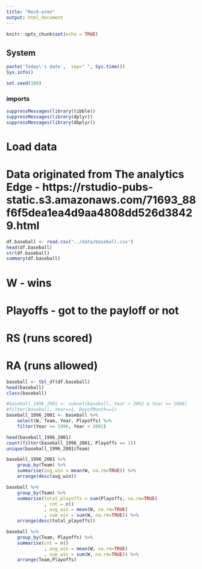 ```yaml
---
title: "Rec6-oren"
output: html_document
---
```


```r
knitr::opts_chunk$set(echo = TRUE)
```

## System
```r
paste('Today\'s date',  sep=" ", Sys.time())
Sys.info()
```

```r
set.seed(100)
```

### imports
```r
suppressMessages(library(tibble))
suppressMessages(library(dplyr))
suppressMessages(library(dbplyr))
```

# Load data
# Data originated from The analytics Edge - https://rstudio-pubs-static.s3.amazonaws.com/71693_88f6f5dea1ea4d9aa4808dd526d38429.html 
```r
df.baseball <- read.csv('../data/baseball.csv')
head(df.baseball)
str(df.baseball)
summary(df.baseball)
```
# W - wins
# Playoffs - got to the payloff or not
# RS (runs scored)
# RA (runs allowed)
```r
baseball <- tbl_df(df.baseball)
head(baseball)
class(baseball)
```

```r
#baseball_1996_2001 <- subset(baseball, Year < 2002 & Year >= 1996)
#filter(baseball, Year==1, DayofMonth==1)
baseball_1996_2001 <- baseball %>%
    select(W, Team, Year, Playoffs) %>%
    filter(Year >= 1996, Year < 2002)
```

```r
head(baseball_1996_2001)
count(filter(baseball_1996_2001, Playoffs == 1))
unique(baseball_1996_2001$Team)

baseball_1996_2001 %>%
    group_by(Team) %>%
    summarise(avg_win = mean(W, na.rm=TRUE)) %>%
    arrange(desc(avg_win))

baseball %>%
    group_by(Team) %>%
    summarise(total_playoffs = sum(Playoffs, na.rm=TRUE)
              , cnt = n()
              , avg_win = mean(W, na.rm=TRUE)
              , sum_win = sum(W, na.rm=TRUE)) %>%
    arrange(desc(total_playoffs))

baseball %>%
    group_by(Team, Playoffs) %>%
    summarise(cnt = n()
              , avg_win = mean(W, na.rm=TRUE)
              , sum_win = sum(W, na.rm=TRUE)) %>%
    arrange(Team,Playoffs)
```